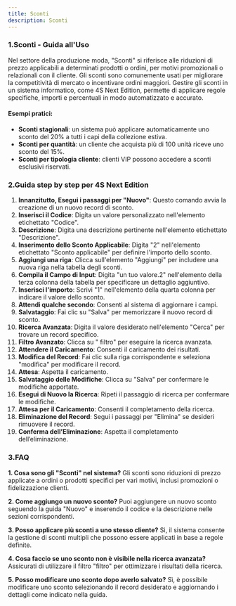 ```yaml
---
title: Sconti
description: Sconti
---
```


### 1.Sconti - Guida all'Uso

Nel settore della produzione moda, "Sconti" si riferisce alle riduzioni di prezzo applicabili a determinati prodotti o ordini, per motivi promozionali o relazionali con il cliente. Gli sconti sono comunemente usati per migliorare la competitività di mercato o incentivare ordini maggiori. Gestire gli sconti in un sistema informatico, come 4S Next Edition, permette di applicare regole specifiche, importi e percentuali in modo automatizzato e accurato.

#### Esempi pratici:

* **Sconti stagionali**: un sistema può applicare automaticamente uno sconto del 20% a tutti i capi della collezione estiva.
* **Sconti per quantità**: un cliente che acquista più di 100 unità riceve uno sconto del 15%.
* **Sconti per tipologia cliente**: clienti VIP possono accedere a sconti esclusivi riservati.



### 2.Guida step by step per 4S Next Edition

1. **Innanzitutto, Esegui i passaggi per "Nuovo"**: Questo comando avvia la creazione di un nuovo record di sconto.
2. **Inserisci il Codice**: Digita un valore personalizzato nell'elemento etichettato "Codice".
3. **Descrizione**: Digita una descrizione pertinente nell'elemento etichettato "Descrizione".
4. **Inserimento dello Sconto Applicabile**: Digita "2" nell'elemento etichettato "Sconto applicabile" per definire l'importo dello sconto.
5. **Aggiungi una riga**: Clicca sull'elemento "Aggiungi" per includere una nuova riga nella tabella degli sconti.
6. **Compila il Campo di Input**: Digita "un tuo valore.2" nell'elemento della terza colonna della tabella per specificare un dettaglio aggiuntivo.
7. **Inserisci l'importo**: Scrivi "1" nell'elemento della quarta colonna per indicare il valore dello sconto.
8. **Attendi qualche secondo**: Consenti al sistema di aggiornare i campi.
9. **Salvataggio**: Fai clic su "Salva" per memorizzare il nuovo record di sconto.
10. **Ricerca Avanzata**: Digita il valore desiderato nell'elemento "Cerca" per trovare un record specifico.
11. **Filtro Avanzato**: Clicca su " filtro" per eseguire la ricerca avanzata.
12. **Attendere il Caricamento**: Consenti il caricamento dei risultati.
13. **Modifica del Record**: Fai clic sulla riga corrispondente e seleziona "modifica" per modificare il record.
14. **Attesa**: Aspetta il caricamento.
15. **Salvataggio delle Modifiche**: Clicca su "Salva" per confermare le modifiche apportate.
16. **Esegui di Nuovo la Ricerca**: Ripeti il passaggio di ricerca per confermare le modifiche.
17. **Attesa per il Caricamento**: Consenti il completamento della ricerca.
18. **Eliminazione del Record**: Segui i passaggi per "Elimina" se desideri rimuovere il record.
19. **Conferma dell’Eliminazione**: Aspetta il completamento dell’eliminazione.



### 3.FAQ&#x20;

**1. Cosa sono gli "Sconti" nel sistema?**
Gli sconti sono riduzioni di prezzo applicate a ordini o prodotti specifici per vari motivi, inclusi promozioni o fidelizzazione clienti.

**2. Come aggiungo un nuovo sconto?**
Puoi aggiungere un nuovo sconto seguendo la guida "Nuovo" e inserendo il codice e la descrizione nelle sezioni corrispondenti.

**3. Posso applicare più sconti a uno stesso cliente?**
Sì, il sistema consente la gestione di sconti multipli che possono essere applicati in base a regole definite.

**4. Cosa faccio se uno sconto non è visibile nella ricerca avanzata?**
Assicurati di utilizzare il filtro "filtro" per ottimizzare i risultati della ricerca.

**5. Posso modificare uno sconto dopo averlo salvato?**
Sì, è possibile modificare uno sconto selezionando il record desiderato e aggiornando i dettagli come indicato nella guida.